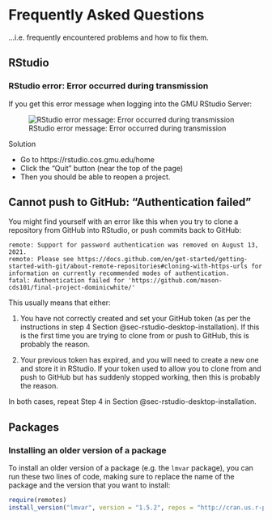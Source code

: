 # Frequently Asked Questions

...i.e. frequently encountered problems and how to fix them.

<!-- TODO
VPN issues... possibly better for the website
- https://answers.uillinois.edu/illinois/page.php?id=63520
- https://kb.mit.edu/confluence/display/mitcontrib/Cisco+Anyconnect+Manual+uninstall+Mac+OS
-->

## RStudio

### RStudio error: Error occurred during transmission

If you get this error message when logging into the GMU RStudio Server:

![RStudio error message: Error occurred during transmission](img/rstudio-error-occurred-during-transmission.png)

Solution

* Go to https://rstudio.cos.gmu.edu/home
* Click the "Quit" button (near the top of the page)
* Then you should be able to reopen a project.

## Cannot push to GitHub: "Authentication failed"

You might find yourself with an error like this when you try to clone a repository from GitHub into RStudio, or push commits back to GitHub:

```
remote: Support for password authentication was removed on August 13, 2021.
remote: Please see https://docs.github.com/en/get-started/getting-started-with-git/about-remote-repositories#cloning-with-https-urls for information on currently recommended modes of authentication.
fatal: Authentication failed for 'https://github.com/mason-cds101/final-project-dominicwhite/'
```

This usually means that either:

1. You have not correctly created and set your GitHub token (as per the instructions in step 4 Section @sec-rstudio-desktop-installation). If this is the first time you are trying to clone from or push to GitHub, this is probably the reason.

2. Your previous token has expired, and you will need to create a new one and store it in RStudio. If your token used to allow you to clone from and push to GitHub but has suddenly stopped working, then this is probably the reason. 

In both cases, repeat Step 4 in Section @sec-rstudio-desktop-installation.

## Packages

### Installing an older version of a package

To install an older version of a package (e.g. the `lmvar` package), you can run these two lines of code, making sure to replace the name of the package and the version that you want to install:

```r
require(remotes)
install_version("lmvar", version = "1.5.2", repos = "http://cran.us.r-project.org")
```

